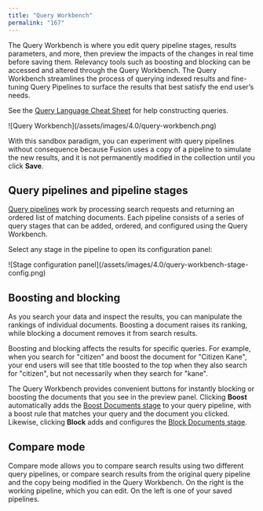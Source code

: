 ```yaml
---
title: "Query Workbench"
permalink: "167"
---
```


The Query Workbench is where you edit query pipeline stages, results parameters, and more, then preview the impacts of the changes in real time before saving them. Relevancy tools such as boosting and blocking can be accessed and altered through the Query Workbench. The Query Workbench streamlines the process of querying indexed results and fine-tuning Query Pipelines to surface the results that best satisfy the end user’s needs.

See the [Query Language Cheat Sheet](/fusion-server/4.2/394/solr-query-language-cheat-sheet) for help constructing queries.

<Frame>![Query Workbench](/assets/images/4.0/query-workbench.png)</Frame>

With this sandbox paradigm, you can experiment with query pipelines without consequence because Fusion uses a copy of a pipeline to simulate the new results, and it is not permanently modified in the collection until you click **Save**.

## Query pipelines and pipeline stages

[Query pipelines](/fusion-server/4.2/173/query-pipelines) work by processing search requests and returning an ordered list of matching documents. Each pipeline consists of a series of query stages that can be added, ordered, and configured using the Query Workbench.

Select any stage in the pipeline to open its configuration panel:

<Frame>![Stage configuration panel](/assets/images/4.0/query-workbench-stage-config.png)</Frame>

## Boosting and blocking

As you search your data and inspect the results, you can manipulate the rankings of individual documents. Boosting a document raises its ranking, while blocking a document removes it from search results.

Boosting and blocking affects the results for specific queries. For example, when you search for "citizen" and boost the document for "Citizen Kane", your end users will see that title boosted to the top when they also search for "citizen", but not necessarily when they search for "kane".

The Query Workbench provides convenient buttons for instantly blocking or boosting the documents that you see in the preview panel. Clicking **Boost** automatically adds the [Boost Documents stage](/fusion-ai/4.2/536/boost-documents-stage) to your query pipeline, with a boost rule that matches your query and the document you clicked. Likewise, clicking **Block** adds and configures the [Block Documents stage](/fusion-server/4.2/259/block-documents-stage).

## Compare mode

Compare mode allows you to compare search results using two different query pipelines, or compare search results from the original query pipeline and the copy being modified in the Query Workbench. On the right is the working pipeline, which you can edit. On the left is one of your saved pipelines.